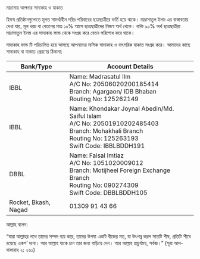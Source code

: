
<SEO pageTitle="মাদ্রাসায় আপনার সাদাকাহ ও যাকাতে" />
<Box maxWidth={960} margin="0 auto" padding={{ xs: 3, sm: 4 }}>
  <Text variant="h2" textAlign="center">
    মাদ্রাসায় আপনার সাদাকাহ ও যাকাত
  </Text>
  <Divider />
  <Breadcrumb
    links={[
      { url: '/', name: 'নীড়পাতা' },
      { url: '/finance/', name: 'আর্থিক ব্যাপার' },
    ]}
  />
  <Divider />

হিফয প্রতিষ্ঠানগুলোতে মূলত সামর্থ্যহীন দরিদ্র পরিবারের ছাত্রছাত্রীরে ভর্তি হয়ে থাকে। মাদ্রাসাতুল ইলম এর বাস্তাবতায় দেখা যায়, মূল খরচ বা বেতনের মাত্র ১০% আসে ছাত্রছাত্রীদের নিজস্ব অর্থ থেকে। বাকি ৯০% অর্থ ছাত্রছাত্রীরা মাদ্রাসাতুল ইলম এর সাদাকাহ ফান্ড থেকে সংগ্রহ করে বেতন পরিশোধ করে থাকে।

সাদাকাহ ফান্ড টি পরিচালিত হয়ে আসছে আপনাদের মাসিক সাদাকাহ ও বাৎসরিক যাকাত সংগ্রহ করে। আমাদের কাছে সাদাকাহ বা যাকাত প্রেরণের ঠিকানা:

| Bank/Type            | Account Details                                                                                                                                                             |
| -------------------- | --------------------------------------------------------------------------------------------------------------------------------------------------------------------------- |
| IBBL                 | Name: Madrasatul Ilm <br /> A/C No: 20506020200185414 <br /> Branch: Agargaon/ IDB Bhaban <br /> Routing No: 125262149                                                      |
| IBBL                 | Name: Khondakar Joynal Abedin/Md. Saiful Islam <br /> A/C No: 20501910202485403 <br /> Branch: Mohakhali Branch <br /> Routing No: 125263193 <br /> Swift Code: IBBLBDDH191 |
| DBBL                 | Name: Faisal Imtiaz<br /> A/C No: 1051020009012 <br /> Branch: Motijheel Foreign Exchange Branch <br /> Routing No: 090274309 <br /> Swift Code: DBBLBDDH105                |
| Rocket, Bkash, Nagad | 01309 91 43 66                                                                                                                                                              |

আল্লাহ বলেন:

“যারা আল্লাহর পথে তাদের সম্পদ ব্যয় করে, তাদের উপমা একটি বীজের মত, যা উৎপন্ন করল সাতটি শীষ, প্রতিটি শীষে রয়েছে একশ’ দানা। আর আল্লাহ যাকে চান তার জন্য বাড়িয়ে দেন। আর আল্লাহ প্রাচুর্যময়, সর্বজ্ঞ।” (সূরা আল-বাকারাহ ২: ২৬১)

</Box>
